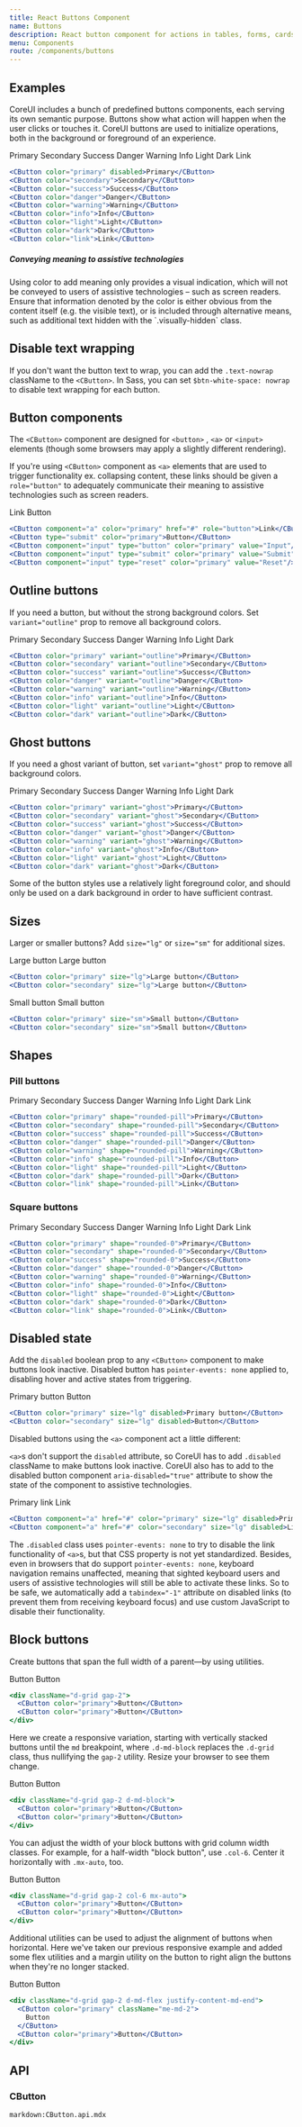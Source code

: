 ```yaml
---
title: React Buttons Component
name: Buttons
description: React button component for actions in tables, forms, cards, and more. CoreUI for React.js provides various styles, states, and size. Ready to use and easy to customize.
menu: Components
route: /components/buttons
---
```



## Examples

CoreUI includes a bunch of predefined buttons components, each serving its own semantic purpose. Buttons show what action will happen when the user clicks or touches it. CoreUI buttons are used to initialize operations, both in the background or foreground of an experience.

<Example>
  <CButton color="primary" disabled>
    Primary
  </CButton>
  <CButton color="secondary">Secondary</CButton>
  <CButton color="success">Success</CButton>
  <CButton color="danger">Danger</CButton>
  <CButton color="warning">Warning</CButton>
  <CButton color="info">Info</CButton>
  <CButton color="light">Light</CButton>
  <CButton color="dark">Dark</CButton>
  <CButton color="link">Link</CButton>
</Example>

```jsx
<CButton color="primary" disabled>Primary</CButton>
<CButton color="secondary">Secondary</CButton>
<CButton color="success">Success</CButton>
<CButton color="danger">Danger</CButton>
<CButton color="warning">Warning</CButton>
<CButton color="info">Info</CButton>
<CButton color="light">Light</CButton>
<CButton color="dark">Dark</CButton>
<CButton color="link">Link</CButton>
```

<CCallout color="info">
  <h5>Conveying meaning to assistive technologies</h5>
  <p>
    Using color to add meaning only provides a visual indication, which will not be conveyed to
    users of assistive technologies – such as screen readers. Ensure that information denoted by the
    color is either obvious from the content itself (e.g. the visible text), or is included through
    alternative means, such as additional text hidden with the `.visually-hidden` class.
  </p>
</CCallout>

## Disable text wrapping

If you don't want the button text to wrap, you can add the `.text-nowrap` className to the `<CButton>`. In Sass, you can set `$btn-white-space: nowrap` to disable text wrapping for each button.

## Button components

The `<CButton>` component are designed for `<button>` , `<a>` or `<input>` elements (though some browsers may apply a slightly different rendering).

If you're using `<CButton>` component as `<a>` elements that are used to trigger functionality ex. collapsing content, these links should be given a `role="button"` to adequately communicate their meaning to assistive technologies such as screen readers.

<Example>
  <CButton component="a" color="primary" href="#" role="button">
    Link
  </CButton>
  <CButton type="submit" color="primary">
    Button
  </CButton>
  <CButton component="input" type="button" color="primary" value="Input" />
  <CButton component="input" type="submit" color="primary" value="Submit" />
  <CButton component="input" type="reset" color="primary" value="Reset" />
</Example>

```jsx
<CButton component="a" color="primary" href="#" role="button">Link</CButton>
<CButton type="submit" color="primary">Button</CButton>
<CButton component="input" type="button" color="primary" value="Input"/>
<CButton component="input" type="submit" color="primary" value="Submit"/>
<CButton component="input" type="reset" color="primary" value="Reset"/>
```

## Outline buttons

If you need a button, but without the strong background colors. Set `variant="outline"` prop to remove all background colors.

<Example>
  <CButton color="primary" variant="outline">
    Primary
  </CButton>
  <CButton color="secondary" variant="outline">
    Secondary
  </CButton>
  <CButton color="success" variant="outline">
    Success
  </CButton>
  <CButton color="danger" variant="outline">
    Danger
  </CButton>
  <CButton color="warning" variant="outline">
    Warning
  </CButton>
  <CButton color="info" variant="outline">
    Info
  </CButton>
  <CButton color="light" variant="outline">
    Light
  </CButton>
  <CButton color="dark" variant="outline">
    Dark
  </CButton>
</Example>

```jsx
<CButton color="primary" variant="outline">Primary</CButton>
<CButton color="secondary" variant="outline">Secondary</CButton>
<CButton color="success" variant="outline">Success</CButton>
<CButton color="danger" variant="outline">Danger</CButton>
<CButton color="warning" variant="outline">Warning</CButton>
<CButton color="info" variant="outline">Info</CButton>
<CButton color="light" variant="outline">Light</CButton>
<CButton color="dark" variant="outline">Dark</CButton>
```

## Ghost buttons

If you need a ghost variant of button, set `variant="ghost"` prop to remove all background colors.

<Example>
  <CButton color="primary" variant="ghost">
    Primary
  </CButton>
  <CButton color="secondary" variant="ghost">
    Secondary
  </CButton>
  <CButton color="success" variant="ghost">
    Success
  </CButton>
  <CButton color="danger" variant="ghost">
    Danger
  </CButton>
  <CButton color="warning" variant="ghost">
    Warning
  </CButton>
  <CButton color="info" variant="ghost">
    Info
  </CButton>
  <CButton color="light" variant="ghost">
    Light
  </CButton>
  <CButton color="dark" variant="ghost">
    Dark
  </CButton>
</Example>

```jsx
<CButton color="primary" variant="ghost">Primary</CButton>
<CButton color="secondary" variant="ghost">Secondary</CButton>
<CButton color="success" variant="ghost">Success</CButton>
<CButton color="danger" variant="ghost">Danger</CButton>
<CButton color="warning" variant="ghost">Warning</CButton>
<CButton color="info" variant="ghost">Info</CButton>
<CButton color="light" variant="ghost">Light</CButton>
<CButton color="dark" variant="ghost">Dark</CButton>
```

<CCallout color="info">
  Some of the button styles use a relatively light foreground color, and should only be used on a
  dark background in order to have sufficient contrast.
</CCallout>

## Sizes

Larger or smaller buttons? Add `size="lg"` or `size="sm"` for additional sizes.

<Example>
  <CButton color="primary" size="lg">
    Large button
  </CButton>
  <CButton color="secondary" size="lg">
    Large button
  </CButton>
</Example>

```jsx
<CButton color="primary" size="lg">Large button</CButton>
<CButton color="secondary" size="lg">Large button</CButton>
```

<Example>
  <CButton color="primary" size="sm">
    Small button
  </CButton>
  <CButton color="secondary" size="sm">
    Small button
  </CButton>
</Example>

```jsx
<CButton color="primary" size="sm">Small button</CButton>
<CButton color="secondary" size="sm">Small button</CButton>
```

## Shapes

### Pill buttons

<Example>
  <CButton color="primary" shape="rounded-pill">
    Primary
  </CButton>
  <CButton color="secondary" shape="rounded-pill">
    Secondary
  </CButton>
  <CButton color="success" shape="rounded-pill">
    Success
  </CButton>
  <CButton color="danger" shape="rounded-pill">
    Danger
  </CButton>
  <CButton color="warning" shape="rounded-pill">
    Warning
  </CButton>
  <CButton color="info" shape="rounded-pill">
    Info
  </CButton>
  <CButton color="light" shape="rounded-pill">
    Light
  </CButton>
  <CButton color="dark" shape="rounded-pill">
    Dark
  </CButton>
  <CButton color="link" shape="rounded-pill">
    Link
  </CButton>
</Example>

```jsx
<CButton color="primary" shape="rounded-pill">Primary</CButton>
<CButton color="secondary" shape="rounded-pill">Secondary</CButton>
<CButton color="success" shape="rounded-pill">Success</CButton>
<CButton color="danger" shape="rounded-pill">Danger</CButton>
<CButton color="warning" shape="rounded-pill">Warning</CButton>
<CButton color="info" shape="rounded-pill">Info</CButton>
<CButton color="light" shape="rounded-pill">Light</CButton>
<CButton color="dark" shape="rounded-pill">Dark</CButton>
<CButton color="link" shape="rounded-pill">Link</CButton>
```

### Square buttons

<Example>
  <CButton color="primary" shape="rounded-0">
    Primary
  </CButton>
  <CButton color="secondary" shape="rounded-0">
    Secondary
  </CButton>
  <CButton color="success" shape="rounded-0">
    Success
  </CButton>
  <CButton color="danger" shape="rounded-0">
    Danger
  </CButton>
  <CButton color="warning" shape="rounded-0">
    Warning
  </CButton>
  <CButton color="info" shape="rounded-0">
    Info
  </CButton>
  <CButton color="light" shape="rounded-0">
    Light
  </CButton>
  <CButton color="dark" shape="rounded-0">
    Dark
  </CButton>
  <CButton color="link" shape="rounded-0">
    Link
  </CButton>
</Example>

```jsx
<CButton color="primary" shape="rounded-0">Primary</CButton>
<CButton color="secondary" shape="rounded-0">Secondary</CButton>
<CButton color="success" shape="rounded-0">Success</CButton>
<CButton color="danger" shape="rounded-0">Danger</CButton>
<CButton color="warning" shape="rounded-0">Warning</CButton>
<CButton color="info" shape="rounded-0">Info</CButton>
<CButton color="light" shape="rounded-0">Light</CButton>
<CButton color="dark" shape="rounded-0">Dark</CButton>
<CButton color="link" shape="rounded-0">Link</CButton>
```

## Disabled state

Add the `disabled` boolean prop to any `<CButton>` component to make buttons look inactive. Disabled button has `pointer-events: none` applied to, disabling hover and active states from triggering.

<Example>
  <CButton color="primary" size="lg" disabled>
    Primary button
  </CButton>
  <CButton color="secondary" size="lg" disabled>
    Button
  </CButton>
</Example>

```jsx
<CButton color="primary" size="lg" disabled>Primary button</CButton>
<CButton color="secondary" size="lg" disabled>Button</CButton>
```

Disabled buttons using the `<a>` component act a little different:

`<a>`s don't support the `disabled` attribute, so CoreUI has to add `.disabled` className to make buttons look inactive. CoreUI also has to add to the disabled button component `aria-disabled="true"` attribute to show the state of the component to assistive technologies.

<Example>
  <CButton component="a" href="#" color="primary" size="lg" disabled>
    Primary link
  </CButton>
  <CButton component="a" href="#" color="secondary" size="lg" disabled>
    Link
  </CButton>
</Example>

```jsx
<CButton component="a" href="#" color="primary" size="lg" disabled>Primary link</CButton>
<CButton component="a" href="#" color="secondary" size="lg" disabled>Link</CButton>
```

The `.disabled` class uses `pointer-events: none` to try to disable the link functionality of `<a>`s, but that CSS property is not yet standardized. Besides, even in browsers that do support `pointer-events: none`, keyboard navigation remains unaffected, meaning that sighted keyboard users and users of assistive technologies will still be able to activate these links. So to be safe, we automatically add a `tabindex="-1"` attribute on disabled links (to prevent them from receiving keyboard focus) and use custom JavaScript to disable their functionality.

## Block buttons

Create buttons that span the full width of a parent—by using utilities.

<Example>
  <div className="d-grid gap-2">
    <CButton color="primary">Button</CButton>
    <CButton color="primary">Button</CButton>
  </div>
</Example>

```jsx
<div className="d-grid gap-2">
  <CButton color="primary">Button</CButton>
  <CButton color="primary">Button</CButton>
</div>
```

Here we create a responsive variation, starting with vertically stacked buttons until the `md` breakpoint, where `.d-md-block` replaces the `.d-grid` class, thus nullifying the `gap-2` utility. Resize your browser to see them change.

<Example>
  <div className="d-grid gap-2 d-md-block">
    <CButton color="primary">Button</CButton>
    <CButton color="primary">Button</CButton>
  </div>
</Example>

```jsx
<div className="d-grid gap-2 d-md-block">
  <CButton color="primary">Button</CButton>
  <CButton color="primary">Button</CButton>
</div>
```

You can adjust the width of your block buttons with grid column width classes. For example, for a half-width "block button", use `.col-6`. Center it horizontally with `.mx-auto`, too.

<Example>
  <div className="d-grid gap-2 col-6 mx-auto">
    <CButton color="primary">Button</CButton>
    <CButton color="primary">Button</CButton>
  </div>
</Example>

```jsx
<div className="d-grid gap-2 col-6 mx-auto">
  <CButton color="primary">Button</CButton>
  <CButton color="primary">Button</CButton>
</div>
```

Additional utilities can be used to adjust the alignment of buttons when horizontal. Here we've taken our previous responsive example and added some flex utilities and a margin utility on the button to right align the buttons when they're no longer stacked.

<Example>
  <div className="d-grid gap-2 d-md-flex justify-content-md-end">
    <CButton color="primary" className="me-md-2">
      Button
    </CButton>
    <CButton color="primary">Button</CButton>
  </div>
</Example>

```jsx
<div className="d-grid gap-2 d-md-flex justify-content-md-end">
  <CButton color="primary" className="me-md-2">
    Button
  </CButton>
  <CButton color="primary">Button</CButton>
</div>
```

## API

### CButton

`markdown:CButton.api.mdx`
